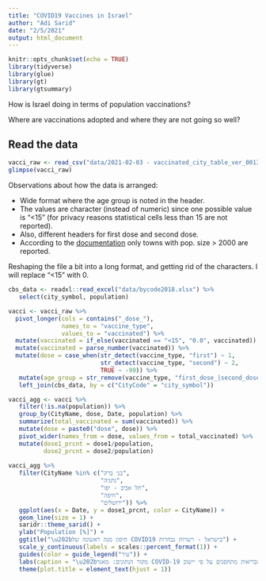 ```yaml
---
title: "COVID19 Vaccines in Israel"
author: "Adi Sarid"
date: "2/5/2021"
output: html_document
---
```


```r
knitr::opts_chunk$set(echo = TRUE)
library(tidyverse)
library(glue)
library(gt)
library(gtsummary)
```

How is Israel doing in terms of population vaccinations?

Where are vaccinations adopted and where they are not going so well?

## Read the data 

```r
vacci_raw <- read_csv("data/2021-02-03 - vaccinated_city_table_ver_0013.csv")
glimpse(vacci_raw)
```

Observations about how the data is arranged:

   * Wide format where the age group is noted in the header. 
   * The values are character (instead of numeric) since one possible value is "<15" (for privacy reasons statistical cells less than 15 are not reported).
   * Also, different headers for first dose and second dose.
   * According to the [documentation](https://data.gov.il/dataset/covid-19/resource/c70cff54-4e4c-47dc-b47c-7500f366319b?inner_span=True) only towns with pop. size > 2000 are reported.

Reshaping the file a bit into a long format, and getting rid of the characters. I will replace "<15" with 0.

```r

cbs_data <- readxl::read_excel("data/bycode2018.xlsx") %>% 
   select(city_symbol, population)

vacci <- vacci_raw %>% 
  pivot_longer(cols = contains("_dose_"),
               names_to = "vaccine_type", 
               values_to = "vaccinated") %>% 
  mutate(vaccinated = if_else(vaccinated == "<15", "0.0", vaccinated)) %>% 
  mutate(vaccinated = parse_number(vaccinated)) %>% 
  mutate(dose = case_when(str_detect(vaccine_type, "first") ~ 1,
                          str_detect(vaccine_type, "second") ~ 2,
                          TRUE ~ -99)) %>% 
   mutate(age_group = str_remove(vaccine_type, "first_dose_|second_dose_")) %>% 
   left_join(cbs_data, by = c("CityCode" = "city_symbol"))

vacci_agg <- vacci %>% 
   filter(!is.na(population)) %>% 
   group_by(CityName, dose, Date, population) %>% 
   summarize(total_vaccinated = sum(vaccinated)) %>% 
   mutate(dose = paste0("dose", dose)) %>% 
   pivot_wider(names_from = dose, values_from = total_vaccinated) %>% 
   mutate(dose1_prcnt = dose1/population,
          dose2_prcnt = dose2/population)
      
vacci_agg %>% 
   filter(CityName %in% c("בני ברק",
                          "נתניה",
                          "תל אביב - יפו",
                          "חיפה",
                          "ירושלים")) %>% 
   ggplot(aes(x = Date, y = dose1_prcnt, color = CityName)) + 
   geom_line(size = 1) + 
   saridr::theme_sarid() + 
   ylab("Population [%]") + 
   ggtitle("\u202bחיסון מנה ראשונה של COVID19 בישראל - רשויות נבחרות") + 
   scale_y_continuous(labels = scales::percent_format(1)) + 
   guides(color = guide_legend("עיר")) +
   labs(caption = "\u202bמקור הנתונים: מאגר COVID-19 של משרד הבריאות מתחסנים על פי יישוב\n\u202bויז'ואליזציה מכון שריד: https://www.sarid-ins.co.il") + 
   theme(plot.title = element_text(hjust = 1))

```